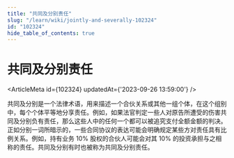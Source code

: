 ```yaml
---
title: "共同及分别责任"
slug: "/learn/wiki/jointly-and-severally-102324"
id: "102324"
hide_table_of_contents: true
---
```



# 共同及分别责任

<ArticleMeta id={102324} updatedAt={'2023-09-26 13:59:00'} />
<div className='border-solid border-b border-t-0 my-4 border-[var(--ifm-color-gray-300)]' />

共同及分别是一个法律术语，用来描述一个合伙关系或其他一组个体，在这个组别中，每个个体平等地分享责任。例如，如果法官判定一些人对原告所遭受的伤害共同及分别负有责任，那么这些人中的任何一个都可以被追究支付全额金额的判决。正如分别一词所暗示的，一些合同协议的表达可能会明确规定某些方对责任具有比例关系。例如，持有业务 10% 股权的合伙人可能会对其 10% 的投资承担与之相称的责任。共同及分别有时也被称为共同及分别责任。
